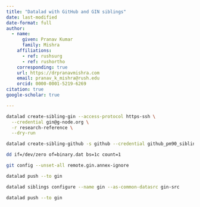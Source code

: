 ```yaml
---
title: "Datalad with GitHub and GIN siblings"
date: last-modified
date-format: full
author:
  - name:
      given: Pranav Kumar
      family: Mishra
    affiliations:
      - ref: rushsurg
      - ref: rushortho
    corresponding: true
    url: https://drpranavmishra.com
    email: pranav_k_mishra@rush.edu
    orcid: 0000-0001-5219-6269
citation: true
google-scholar: true

---
```




````sh
datalad create-sibling-gin --access-protocol https-ssh \
  --credential gin@g-node.org \
  -r research-reference \
  --dry-run

datalad create-sibling-github -s github --credential github_pm90_sibling -r research-reference --dry-run

dd if=/dev/zero of=binary.dat bs=1c count=1

git config --unset-all remote.gin.annex-ignore

datalad push --to gin

datalad siblings configure --name gin --as-common-datasrc gin-src

datalad push --to gin

````